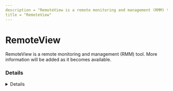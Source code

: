 ```yaml
---
description = "RemoteView is a remote monitoring and management (RMM) tool. More information will be added as it becomes available."
title = "RemoteView"
---
```




# RemoteView

RemoteView is a remote monitoring and management (RMM) tool. More information will be added as it becomes available.

### Details
<Details author={""}
         category={""}
         created={""}
         website={""}
         lastModified={"2/9/2024"}
         privileges={""}
         free={ "" }
         verification={""}
/>

#### Installation Paths
<Card code={ ["remoteview.exe", "rv.exe", "rvagent.exe", "rvagtray.exe"] }/>





### Forensic Artifacts




#### Network Artifacts
<EuiSpacer size="xl"/>
<NetworkArtifactsTable data={ [{"Description": "Known remote domains", "Domains": ["*content.rview.com", "*.rview.com", "content.rview.com"], "Ports": []}] }/>




### Detections
- Detects potential network activity of RemoteView RMM tool
  - [Sigma Rule](https://github.com/magicsword-io/LOLRMM/blob/main/detections/sigma/remoteview_network_sigma.yml)
- Detects potential processes activity of RemoteView RMM tool
  - [Sigma Rule](https://github.com/magicsword-io/LOLRMM/blob/main/detections/sigma/remoteview_processes_sigma.yml)

### References
- [https://help.rview.com/hc/en-us/articles/360005175994--RemoteView-Server-list-for-firewall](https://help.rview.com/hc/en-us/articles/360005175994--RemoteView-Server-list-for-firewall)

